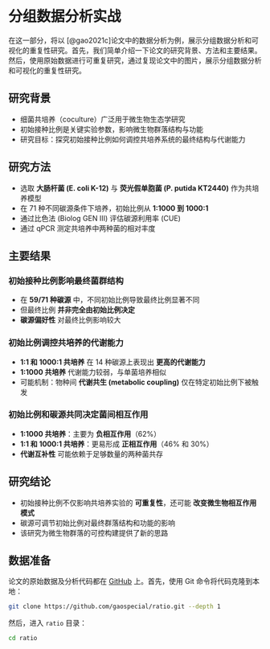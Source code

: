 # 分组数据分析实战

在这一部分，将以 [@gao2021c]论文中的数据分析为例，展示分组数据分析和可视化的重复性研究。首先，我们简单介绍一下论文的研究背景、方法和主要结果。然后，使用原始数据进行可重复研究，通过复现论文中的图片，展示分组数据分析和可视化的重复性研究。

## 研究背景

- 细菌共培养（coculture）广泛用于微生物生态学研究
- 初始接种比例是关键实验参数，影响微生物群落结构与功能
- 研究目标：探究初始接种比例如何调控共培养系统的最终结构与代谢能力

## 研究方法

- 选取 **大肠杆菌 (E. coli K-12)** 与 **荧光假单胞菌 (P. putida KT2440)** 作为共培养模型
- 在 71 种不同碳源条件下培养，初始比例从 **1:1000 到 1000:1**
- 通过比色法 (Biolog GEN III) 评估碳源利用率 (CUE)
- 通过 qPCR 测定共培养中两种菌的相对丰度

## 主要结果

### 初始接种比例影响最终菌群结构

- 在 **59/71 种碳源** 中，不同初始比例导致最终比例显著不同
- 但最终比例 **并非完全由初始比例决定**
- **碳源偏好性** 对最终比例影响较大

### 初始比例调控共培养的代谢能力

- **1:1 和 1000:1 共培养** 在 14 种碳源上表现出 **更高的代谢能力**
- **1:1000 共培养** 代谢能力较弱，与单菌培养相似
- 可能机制：物种间 **代谢共生 (metabolic coupling)** 仅在特定初始比例下被触发

### 初始比例和碳源共同决定菌间相互作用

- **1:1000 共培养**：主要为 **负相互作用**（62%）
- **1:1 和 1000:1 共培养**：更易形成 **正相互作用**（46% 和 30%）
- **代谢互补性** 可能依赖于足够数量的两种菌共存

## 研究结论

- 初始接种比例不仅影响共培养实验的 **可重复性**，还可能 **改变微生物相互作用模式**
- 碳源可调节初始比例对最终群落结构和功能的影响
- 该研究为微生物群落的可控构建提供了新的思路


## 数据准备

论文的原始数据及分析代码都在 [GitHub](https://github.com/gaospecial/ratio) 上。首先，使用 Git 命令将代码克隆到本地：

```bash
git clone https://github.com/gaospecial/ratio.git --depth 1
```

然后，进入 `ratio` 目录：

```bash
cd ratio    
```



